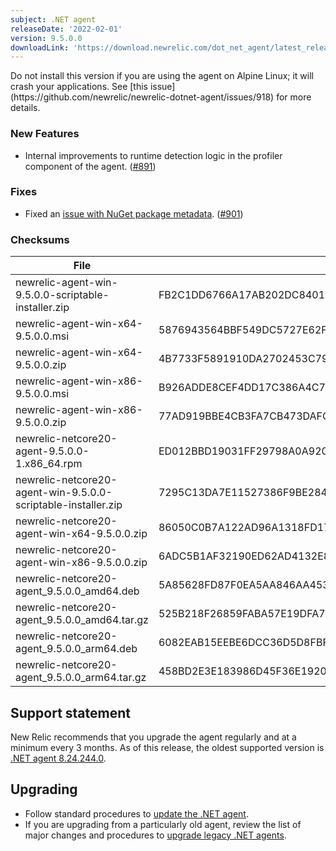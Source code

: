 ```yaml
---
subject: .NET agent
releaseDate: '2022-02-01'
version: 9.5.0.0
downloadLink: 'https://download.newrelic.com/dot_net_agent/latest_release'
---
```


<Callout variant="caution">
Do not install this version if you are using the agent on Alpine Linux; it will crash your applications.  See [this issue](https://github.com/newrelic/newrelic-dotnet-agent/issues/918) for more details.  
</Callout>

### New Features
* Internal improvements to runtime detection logic in the profiler component of the agent. ([#891](https://github.com/newrelic/newrelic-dotnet-agent/pull/891))

### Fixes
* Fixed an [issue with NuGet package metadata](https://github.com/newrelic/newrelic-dotnet-agent/issues/896). ([#901](https://github.com/newrelic/newrelic-dotnet-agent/pull/901))

### Checksums
| File | SHA - 256  Hash |
| ---| ---|
| newrelic-agent-win-9.5.0.0-scriptable-installer.zip | FB2C1DD6766A17AB202DC84013125DB68BEC70AB6F9C4BD85E2909BCD57BAC58 |
| newrelic-agent-win-x64-9.5.0.0.msi | 5876943564BBF549DC5727E62F33EB4A99C5126186C649B97B6FF3561D221AD3 |
| newrelic-agent-win-x64-9.5.0.0.zip | 4B7733F5891910DA2702453C794045521259C6D54567768AC8CF2D9136638971 |
| newrelic-agent-win-x86-9.5.0.0.msi | B926ADDE8CEF4DD17C386A4C7F021A3F1A50C65A5D305ADD3A9A596CE7861D49 |
| newrelic-agent-win-x86-9.5.0.0.zip | 77AD919BBE4CB3FA7CB473DAFC158758C02451A29950FFAAE67C06CE39E09B01 |
| newrelic-netcore20-agent-9.5.0.0-1.x86_64.rpm | ED012BBD19031FF29798A0A920F77B492F609528C7491D2FA5A0199E51C70981 |
| newrelic-netcore20-agent-win-9.5.0.0-scriptable-installer.zip | 7295C13DA7E11527386F9BE284BDA26D1467089602146E20C3833DD59B418E15 |
| newrelic-netcore20-agent-win-x64-9.5.0.0.zip | 86050C0B7A122AD96A1318FD17F0BB0389668956DAE806706DAC8792752527F4 |
| newrelic-netcore20-agent-win-x86-9.5.0.0.zip | 6ADC5B1AF32190ED62AD4132E8F00A06811EA629EC38CAE3160D77479454C17B |
| newrelic-netcore20-agent_9.5.0.0_amd64.deb | 5A85628FD87F0EA5AA846AA4534400CB1B871752BD3B553D991CB5D67DB1DD93 |
| newrelic-netcore20-agent_9.5.0.0_amd64.tar.gz | 525B218F26859FABA57E19DFA724E7D9177C2D7E517A894779B2BD0961E83DC2 |
| newrelic-netcore20-agent_9.5.0.0_arm64.deb | 6082EAB15EEBE6DCC36D5D8FBF35CFD6C523F7E05E5A65038CE6FBC8A1119C5A |
| newrelic-netcore20-agent_9.5.0.0_arm64.tar.gz | 458BD2E3E183986D45F36E1920E860054737902ACD3E0EA65173A9552A607574 |

## Support statement
New Relic recommends that you upgrade the agent regularly and at a minimum every 3 months. As of this release, the oldest supported version is [.NET agent 8.24.244.0](/docs/release-notes/agent-release-notes/net-release-notes/net-agent-8242440).

## Upgrading
* Follow standard procedures to [update the .NET agent](/docs/agents/net-agent/installation-configuration/update-net-agent).
* If you are upgrading from a particularly old agent, review the list of major changes and procedures to [upgrade legacy .NET agents](/docs/agents/net-agent/troubleshooting/upgrade-legacy-net-agents).
